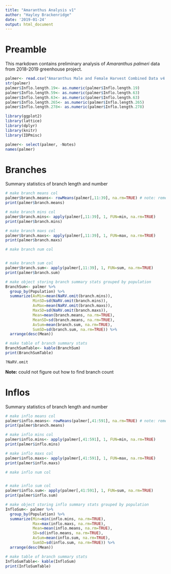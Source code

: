 ```yaml
---
title: "Amaranthus Analysis v1"
author: "Hayley Brackenridge"
date: '2019-01-24'
output: html_document
---
```


# Preamble

This markdown contains preliminary analysis of *Amaranthus palmeri* data from 2018-2019 greenhouse project. 

```r
palmer<- read.csv("Amaranthus Male and Female Harvest Combined Data v4.csv")
str(palmer)
palmer$Inflo.length.19<- as.numeric(palmer$Inflo.length.19)
palmer$Inflo.length.59<- as.numeric(palmer$Inflo.length.63)
palmer$Inflo.length.63<- as.numeric(palmer$Inflo.length.63)
palmer$Inflo.length.265<- as.numeric(palmer$Inflo.length.265)
palmer$Inflo.length.278<- as.numeric(palmer$Inflo.length.278)

library(ggplot2)
library(lattice)
library(dplyr)
library(knitr)
library(IDPmisc)

palmer<- select(palmer, -Notes)
names(palmer)
```

# Branches

Summary statistics of branch length and number

```r


# make branch means col
palmer$branch.means<- rowMeans(palmer[,11:39], na.rm=TRUE) # note: remember to change this if dataset changes
print(palmer$branch.means)

# make branch mins col
palmer$branch.mins<- apply(palmer[,11:39], 1, FUN=min, na.rm=TRUE)
print(palmer$branch.mins)

# make branch maxs col
palmer$branch.maxs<- apply(palmer[,11:39], 1, FUN=max, na.rm=TRUE)
print(palmer$branch.maxs)

# make branch num col


# make branch sum col
palmer$branch.sum<- apply(palmer[,11:39], 1, FUN=sum, na.rm=TRUE)
print(palmer$branch.sum)

# make object storing branch summary stats grouped by population
BranchSum<- palmer %>%
  group_by(Population) %>%
  summarize(AvMin=mean(NaRV.omit(branch.mins)),
            MinSD=sd(NaRV.omit(branch.mins)),
            AvMax=mean(NaRV.omit(branch.maxs)),
            MaxSD=sd(NaRV.omit(branch.maxs)),
            Mean=mean(branch.means, na.rm=TRUE), 
            MeanSD=sd(branch.means, na.rm=TRUE),
            AvSum=mean(branch.sum, na.rm=TRUE), 
            SumSD=sd(branch.sum, na.rm=TRUE)) %>%
  arrange(desc(Mean))

# make table of branch summary stats
BranchSumTable<- kable(BranchSum)
print(BranchSumTable)

?NaRV.omit
```
**Note:** could not figure out how to find branch count

# Inflos

Summary statistics of branch length and number

```r
# make inflo means col
palmer$inflo.means<- rowMeans(palmer[,41:591], na.rm=TRUE) # note: remember to change this if dataset changes
print(palmer$branch.means)

# make inflo mins col
palmer$inflo.mins<- apply(palmer[,41:591], 1, FUN=min, na.rm=TRUE)
print(palmer$inflo.mins)

# make inflo maxs col
palmer$inflo.maxs<- apply(palmer[,41:591], 1, FUN=max, na.rm=TRUE)
print(palmer$inflo.maxs)

# make inflo num col


# make inflo sum col
palmer$inflo.sum<- apply(palmer[,41:591], 1, FUN=sum, na.rm=TRUE)
print(palmer$inflo.sum)

# make object storing inflo summary stats grouped by population
InfloSum<- palmer %>%
  group_by(Population) %>%
  summarize(Min=min(inflo.mins, na.rm=TRUE), 
            Max=max(inflo.maxs, na.rm=TRUE), 
            Mean=mean(inflo.means, na.rm=TRUE), 
            SD=sd(inflo.means, na.rm=TRUE),
            AvSum=mean(inflo.sum, na.rm=TRUE), 
            SumSD=sd(inflo.sum, na.rm=TRUE)) %>%
  arrange(desc(Mean))

# make table of branch summary stats
InfloSumTable<- kable(InfloSum)
print(InfloSumTable)
```

